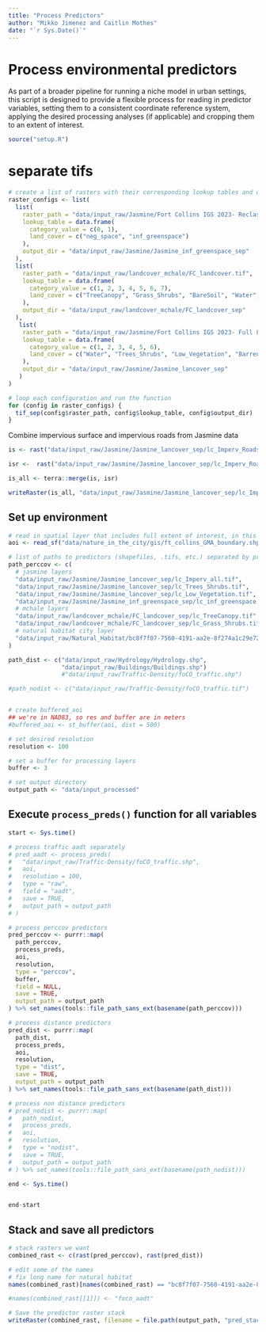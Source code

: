 ```yaml
---
title: "Process Predictors"
author: "Mikko Jimenez and Caitlin Mothes"
date: "`r Sys.Date()`"
---
```


# Process environmental predictors

As part of a broader pipeline for running a niche model in urban settings, this script is designed to provide a flexible process for reading in predictor variables, setting them to a consistent coordinate reference system, applying the desired processing analyses (if applicable) and cropping them to an extent of interest.

```r
source("setup.R")
```

# separate tifs

```r
# create a list of rasters with their corresponding lookup tables and output directories
raster_configs <- list(
  list(
    raster_path = "data/input_raw/Jasmine/Fort Collins IGS 2023- Reclassified Raster FGS Removed/IGS_LC_FOCO_2023.tif",
    lookup_table = data.frame(
      category_value = c(0, 1),
      land_cover = c("neg_space", "inf_greenspace")
    ),
    output_dir = "data/input_raw/Jasmine/Jasmine_inf_greenspace_sep"
  ),
  list(
    raster_path = "data/input_raw/landcover_mchale/FC_landcover.tif",
    lookup_table = data.frame(
      category_value = c(1, 2, 3, 4, 5, 6, 7),
      land_cover = c("TreeCanopy", "Grass_Shrubs", "BareSoil", "Water", "Buildings", "Roads_Railroads", "OtherPaved")
    ),
    output_dir = "data/input_raw/landcover_mchale/FC_landcover_sep"
  ),
   list(
    raster_path = "data/input_raw/Jasmine/Fort Collins IGS 2023- Full Land Cover Classes/FGS_RM_FOCO_LC_2023.tif",
    lookup_table = data.frame(
      category_value = c(1, 2, 3, 4, 5, 6),
      land_cover = c("Water", "Trees_Shrubs", "Low_Vegetation", "Barren", "Imperv_Surface", "Imperv_Roads")
    ),
    output_dir = "data/input_raw/Jasmine/Jasmine_lancover_sep"
   )
)

# loop each configuration and run the function
for (config in raster_configs) {
  tif_sep(config$raster_path, config$lookup_table, config$output_dir)
}

```

Combine impervious surface and impervious roads from Jasmine data

```r
is <- rast("data/input_raw/Jasmine/Jasmine_lancover_sep/lc_Imperv_Roads.tif")

isr <-  rast("data/input_raw/Jasmine/Jasmine_lancover_sep/lc_Imperv_Roads.tif")

is_all <- terra::merge(is, isr)

writeRaster(is_all, "data/input_raw/Jasmine/Jasmine_lancover_sep/lc_Imperv_all.tif")
```

## Set up environment

```r
# read in spatial layer that includes full extent of interest, in this case a boundary .shp
aoi <- read_sf("data/nature_in_the_city/gis/ft_collins_GMA_boundary.shp")

# list of paths to predictors (shapefiles, .tifs, etc.) separated by processing type
path_perccov <- c(
  # jasmine layers
  "data/input_raw/Jasmine/Jasmine_lancover_sep/lc_Imperv_all.tif",
  "data/input_raw/Jasmine/Jasmine_lancover_sep/lc_Trees_Shrubs.tif",
  "data/input_raw/Jasmine/Jasmine_lancover_sep/lc_Low_Vegetation.tif",
  "data/input_raw/Jasmine/Jasmine_inf_greenspace_sep/lc_inf_greenspace.tif",
  # mchale layers
  "data/input_raw/landcover_mchale/FC_landcover_sep/lc_TreeCanopy.tif",
  "data/input_raw/landcover_mchale/FC_landcover_sep/lc_Grass_Shrubs.tif",
  # natural habitat city layer
  "data/input_raw/Natural_Habitat/bc8f7f07-7560-4191-aa2e-8f274a1c29e7202046-1-133oxp5.v8wfi.shp"
)

path_dist <- c("data/input_raw/Hydrology/Hydrology.shp",
               "data/input_raw/Buildings/Buildings.shp")
               #"data/input_raw/Traffic-Density/foCO_traffic.shp")

#path_nodist <- c("data/input_raw/Traffic-Density/foCO_traffic.tif")


# create buffered_aoi
## we're in NAD83, so res and buffer are in meters
#buffered_aoi <- st_buffer(aoi, dist = 500)

# set desired resolution
resolution <- 100

# set a buffer for processing layers
buffer <- 3

# set output directory
output_path <- "data/input_processed"
```

## Execute `process_preds()` function for all variables

```r
start <- Sys.time()

# process traffic aadt separately
# pred_aadt <- process_preds(
#   "data/input_raw/Traffic-Density/foCO_traffic.shp",
#   aoi,
#   resolution = 100,
#   type = "raw",
#   field = "aadt",
#   save = TRUE,
#   output_path = output_path
# )

# process perccov predictors
pred_perccov <- purrr::map(
  path_perccov,
  process_preds,
  aoi,
  resolution,
  type = "perccov",
  buffer,
  field = NULL,
  save = TRUE,
  output_path = output_path
) %>% set_names(tools::file_path_sans_ext(basename(path_perccov)))

# process distance predictors
pred_dist <- purrr::map(
  path_dist,
  process_preds,
  aoi,
  resolution,
  type = "dist",
  save = TRUE,
  output_path = output_path
) %>% set_names(tools::file_path_sans_ext(basename(path_dist)))

# process non distance predictors
# pred_nodist <- purrr::map(
#   path_nodist,
#   process_preds,
#   aoi,
#   resolution,
#   type = "nodist",
#   save = TRUE,
#   output_path = output_path
# ) %>% set_names(tools::file_path_sans_ext(basename(path_nodist)))

end <- Sys.time()


end-start
```

## Stack and save all predictors

```r
# stack rasters we want
combined_rast <- c(rast(pred_perccov), rast(pred_dist))

# edit some of the names
# fix long name for natural habitat
names(combined_rast)[names(combined_rast) == "bc8f7f07-7560-4191-aa2e-8f274a1c29e7202046-1-133oxp5.v8wfi"] <- "Natural_habitat"

#names(combined_rast[[1]]) <- "foco_aadt"

# Save the predictor raster stack
writeRaster(combined_rast, filename = file.path(output_path, "pred_stack.tif"), overwrite = TRUE)
```
